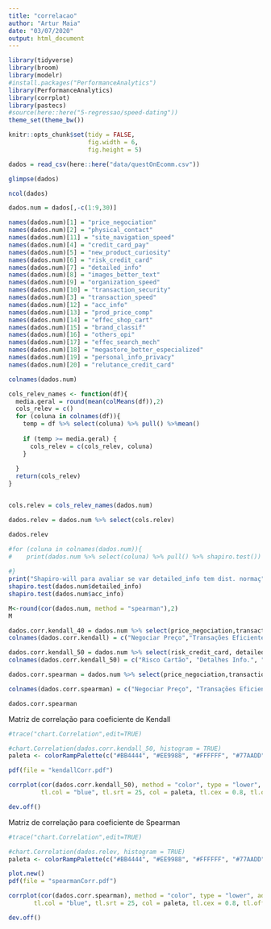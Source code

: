 ```yaml
---
title: "correlacao"
author: "Artur Maia"
date: "03/07/2020"
output: html_document
---
```



```r
library(tidyverse)
library(broom)
library(modelr)
#install.packages("PerformanceAnalytics")
library(PerformanceAnalytics)
library(corrplot)
library(pastecs)
#source(here::here("5-regressao/speed-dating"))
theme_set(theme_bw())

knitr::opts_chunk$set(tidy = FALSE,
                      fig.width = 6,
                      fig.height = 5)

```

```r
dados = read_csv(here::here("data/questOnEcomm.csv"))

glimpse(dados)
```


```r

ncol(dados)

dados.num = dados[,-c(1:9,30)]

names(dados.num)[1] = "price_negociation"
names(dados.num)[2] = "physical_contact"
names(dados.num)[11] = "site_navigation_speed"
names(dados.num)[4] = "credit_card_pay"
names(dados.num)[5] = "new_product_curiosity"
names(dados.num)[6] = "risk_credit_card"
names(dados.num)[7] = "detailed_info"
names(dados.num)[8] = "images_better_text"
names(dados.num)[9] = "organization_speed"
names(dados.num)[10] = "transaction_security"
names(dados.num)[3] = "transaction_speed"
names(dados.num)[12] = "acc_info"
names(dados.num)[13] = "prod_price_comp"
names(dados.num)[14] = "effec_shop_cart"
names(dados.num)[15] = "brand_classif"
names(dados.num)[16] = "others_opi"
names(dados.num)[17] = "effec_search_mech"
names(dados.num)[18] = "megastore_better_especialized"
names(dados.num)[19] = "personal_info_privacy"
names(dados.num)[20] = "relutance_credit_card"

colnames(dados.num)

```


```r

cols_relev_names <- function(df){
  media.geral = round(mean(colMeans(df)),2)
  cols_relev = c()
  for (coluna in colnames(df)){
    temp = df %>% select(coluna) %>% pull() %>%mean()
      
    if (temp >= media.geral) {
      cols_relev = c(cols_relev, coluna)
    }
  
  }
  return(cols_relev)
}


cols.relev = cols_relev_names(dados.num)

dados.relev = dados.num %>% select(cols.relev)

dados.relev

```

```r

#for (coluna in colnames(dados.num)){
#    print(dados.num %>% select(coluna) %>% pull() %>% shapiro.test())
    
#}
print("Shapiro-will para avaliar se var detailed_info tem dist. normaç")
shapiro.test(dados.num$detailed_info)
shapiro.test(dados.num$acc_info)

M<-round(cor(dados.num, method = "spearman"),2)
M

dados.corr.kendall_40 = dados.num %>% select(price_negociation,transaction_speed,new_product_curiosity,risk_credit_card,detailed_info,organization_speed,transaction_security,site_navigation_speed, acc_info, effec_shop_cart,others_opi, personal_info_privacy,relutance_credit_card)
colnames(dados.corr.kendall) = c("Negociar Preço","Transações Eficientes","Compra por Curiosidade","Risco Cartão", "Detalhes Info.","Organização", "Transações Seguras","Navegação Objetiva", "Precisão Info.","Carrinho Compras", "Comentários", "Privacidade Info.", "Relutância Cartão")

dados.corr.kendall_50 = dados.num %>% select(risk_credit_card, detailed_info, transaction_security, acc_info, others_opi,effec_search_mech, personal_info_privacy, relutance_credit_card)
colnames(dados.corr.kendall_50) = c("Risco Cartão", "Detalhes Info.", "Transações Seguras", "Precisão Info.", "Comentários", "Busca Eficiente", "Privacidade Info.", "Relutância Cartão")

dados.corr.spearman = dados.num %>% select(price_negociation,transaction_speed,new_product_curiosity,risk_credit_card,detailed_info, transaction_security,acc_info, others_opi, effec_search_mech, personal_info_privacy, relutance_credit_card)

colnames(dados.corr.spearman) = c("Negociar Preço", "Transações Eficientes", "Compra por Curiosidade", "Risco Cartão","Detalhes Info.", "Transações Seguras", "Precisão Info.", "Comentários", "Busca Eficiente", "Privacidade Info.", "Relutância Cartão")

dados.corr.spearman

```

Matriz de correlação para coeficiente de Kendall
```r
#trace("chart.Correlation",edit=TRUE)

#chart.Correlation(dados.corr.kendall_50, histogram = TRUE)
paleta <- colorRampPalette(c("#BB4444", "#EE9988", "#FFFFFF", "#77AADD", "#4477AA"))(200)

pdf(file = "kendallCorr.pdf")

corrplot(cor(dados.corr.kendall_50), method = "color", type = "lower", addCoef.col = "black",
         tl.col = "blue", tl.srt = 25, col = paleta, tl.cex = 0.8, tl.offset = 0.8)

dev.off()

```


Matriz de correlação para coeficiente de Spearman
```r
#trace("chart.Correlation",edit=TRUE)

#chart.Correlation(dados.relev, histogram = TRUE)
paleta <- colorRampPalette(c("#BB4444", "#EE9988", "#FFFFFF", "#77AADD", "#4477AA"))(200)

plot.new()
pdf(file = "spearmanCorr.pdf")

corrplot(cor(dados.corr.spearman), method = "color", type = "lower", addCoef.col = "black",
       tl.col = "blue", tl.srt = 25, col = paleta, tl.cex = 0.8, tl.offset = 0.8, number.cex = 0.6)

dev.off()

```